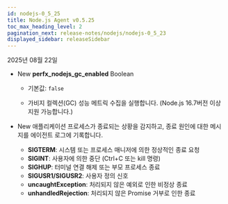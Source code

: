 ```yaml
---
id: nodejs-0_5_25
title: Node.js Agent v0.5.25
toc_max_heading_level: 2
pagination_next: release-notes/nodejs/nodejs-0_5_23
displayed_sidebar: releaseSidebar
---
```


2025년 08월 22일

- <Status priority='1'>New</Status> **perfx_nodejs_gc_enabled** <span class='type'>Boolean</span> 

    * 기본값: `false`

    * 가비지 컬렉션(GC) 성능 메트릭 수집을 실행합니다. (Node.js 16.7버전 이상 지원 가능합니다.)

- <Status priority='1'>New</Status> 애플리케이션 프로세스가 종료되는 상황을 감지하고, 종료 원인에 대한 메시지를 에이전트 로그에 기록합니다.

    - **SIGTERM**: 시스템 또는 프로세스 매니저에 의한 정상적인 종료 요청
    - **SIGINT**: 사용자에 의한 중단 (Ctrl+C 또는 kill 명령)
    - **SIGHUP**: 터미널 연결 해제 또는 부모 프로세스 종료
    - **SIGUSR1/SIGUSR2**: 사용자 정의 신호
    - **uncaughtException**: 처리되지 않은 예외로 인한 비정상 종료
    - **unhandledRejection**: 처리되지 않은 Promise 거부로 인한 종료


<DownloadNode2 ver="0.5.25" />